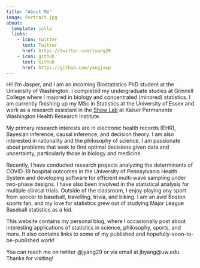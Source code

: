 ```yaml
---
title: "About Me"
image: Portrait.jpg
about:
  template: jolla
  links:
    - icon: twitter
      text: Twitter
      href: https://twitter.com/jyang29
    - icon: github
      text: Github
      href: https://github.com/yangjasp
---
```


Hi! I'm Jasper, and I am an incoming Biostatistics PhD student at the University of Washington. I completed my undergraduate studies at Grinnell College where I majored in biology and concentrated (minored) statistics. I am currently finishing up my MSc in Statistics at the University of Essex and work as a research assistant in the [Shaw Lab](https://shawstat.org/) at Kaiser Permanente Washington Health Research Institute.

My primary research interests are in electronic health records (EHR), Bayesian inference, causal inference, and decision theory. I am also interested in rationality and the philosophy of science. I am passionate about problems that seek to find optimal decisions given data and uncertainty, particularly those in biology and medicine.

Recently, I have conducted research projects analyzing the determinants of COVID-19 hospital outcomes in the University of Pennsylvania Health System and developing software for efficient multi-wave sampling under two-phase designs. I have also been involved in the statistical analysis for multiple clinical trials. Outside of the classroom, I enjoy playing any sport from soccer to baseball, travelling, trivia, and biking. I am an avid Boston sports fan, and my love for statistics grew out of studying Major League Baseball statistics as a kid.

This website contains my personal blog, where I occasionally post about interesting applications of statistics in science, philosophy, sports, and more. It also contains links to some of my published and hopefully-soon-to-be-published work! 

You can reach me on twitter @jyang29 or via email at jbyang@uw.edu. Thanks for visiting!